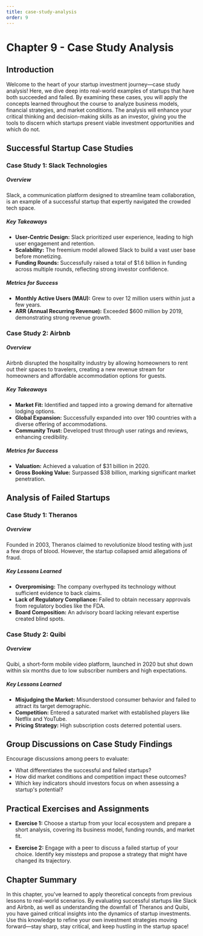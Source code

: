 ```yaml
---
title: case-study-analysis
order: 9
---
```


# Chapter 9 - Case Study Analysis

## Introduction
Welcome to the heart of your startup investment journey—case study analysis! Here, we dive deep into real-world examples of startups that have both succeeded and failed. By examining these cases, you will apply the concepts learned throughout the course to analyze business models, financial strategies, and market conditions. The analysis will enhance your critical thinking and decision-making skills as an investor, giving you the tools to discern which startups present viable investment opportunities and which do not.

## Successful Startup Case Studies

### Case Study 1: Slack Technologies
##### Overview
Slack, a communication platform designed to streamline team collaboration, is an example of a successful startup that expertly navigated the crowded tech space.

##### Key Takeaways
- **User-Centric Design:** Slack prioritized user experience, leading to high user engagement and retention.
- **Scalability:** The freemium model allowed Slack to build a vast user base before monetizing.
- **Funding Rounds:** Successfully raised a total of $1.6 billion in funding across multiple rounds, reflecting strong investor confidence.

##### Metrics for Success
- **Monthly Active Users (MAU):** Grew to over 12 million users within just a few years.
- **ARR (Annual Recurring Revenue):** Exceeded $600 million by 2019, demonstrating strong revenue growth.

### Case Study 2: Airbnb
##### Overview
Airbnb disrupted the hospitality industry by allowing homeowners to rent out their spaces to travelers, creating a new revenue stream for homeowners and affordable accommodation options for guests.

##### Key Takeaways
- **Market Fit:** Identified and tapped into a growing demand for alternative lodging options.
- **Global Expansion:** Successfully expanded into over 190 countries with a diverse offering of accommodations.
- **Community Trust:** Developed trust through user ratings and reviews, enhancing credibility.

##### Metrics for Success
- **Valuation:** Achieved a valuation of $31 billion in 2020.
- **Gross Booking Value:** Surpassed $38 billion, marking significant market penetration.

## Analysis of Failed Startups

### Case Study 1: Theranos
##### Overview
Founded in 2003, Theranos claimed to revolutionize blood testing with just a few drops of blood. However, the startup collapsed amid allegations of fraud.

##### Key Lessons Learned
- **Overpromising:** The company overhyped its technology without sufficient evidence to back claims.
- **Lack of Regulatory Compliance:** Failed to obtain necessary approvals from regulatory bodies like the FDA.
- **Board Composition:** An advisory board lacking relevant expertise created blind spots.

### Case Study 2: Quibi
##### Overview
Quibi, a short-form mobile video platform, launched in 2020 but shut down within six months due to low subscriber numbers and high expectations.

##### Key Lessons Learned
- **Misjudging the Market:** Misunderstood consumer behavior and failed to attract its target demographic.
- **Competition:** Entered a saturated market with established players like Netflix and YouTube.
- **Pricing Strategy:** High subscription costs deterred potential users.

## Group Discussions on Case Study Findings
Encourage discussions among peers to evaluate:
- What differentiates the successful and failed startups?
- How did market conditions and competition impact these outcomes?
- Which key indicators should investors focus on when assessing a startup's potential?

## Practical Exercises and Assignments
- **Exercise 1:** Choose a startup from your local ecosystem and prepare a short analysis, covering its business model, funding rounds, and market fit.

- **Exercise 2:** Engage with a peer to discuss a failed startup of your choice. Identify key missteps and propose a strategy that might have changed its trajectory.

## Chapter Summary
In this chapter, you've learned to apply theoretical concepts from previous lessons to real-world scenarios. By evaluating successful startups like Slack and Airbnb, as well as understanding the downfall of Theranos and Quibi, you have gained critical insights into the dynamics of startup investments. Use this knowledge to refine your own investment strategies moving forward—stay sharp, stay critical, and keep hustling in the startup space!
